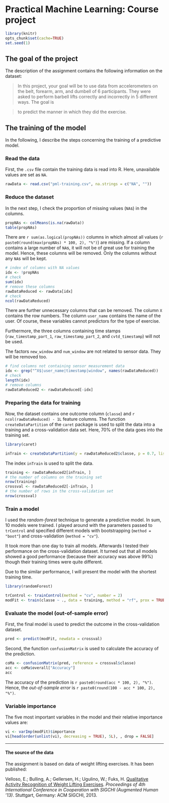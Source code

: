 Practical Machine Learning: Course project
===========================================

```r
library(knitr)
opts_chunk$set(cache=TRUE)
set.seed(1)
```


The goal of the project
-----------------------

The description of the assignment contains the following information on the dataset:

> In this project, your goal will be to use data from accelerometers on the belt, forearm, arm, and dumbell of 6 participants. They were asked to perform barbell lifts correctly and incorrectly in 5 different ways. 
The goal is 

> to predict the manner in which they did the exercise.

The training of the model
-------------------------

In the following, I describe the steps concerning the training of a predictive model.

### Read the data

First, the `.csv` file contain the training data is read into R. Here, unavailable values are set as `NA`.

```r
rawData <- read.csv("pml-training.csv", na.strings = c("NA", ""))
```

### Reduce the dataset

In the next step, I check the proportion of missing values (`NA`s) in the columns.

```r
propNAs <- colMeans(is.na(rawData))
table(propNAs)
```

There are `r sum(as.logical(propNAs))` columns in which almost all values (`r paste0(round(max(propNAs) * 100, 2), "%")`) are missing. If a column contains a large number of `NA`s, it will not be of great use for training the model. Hence, these columns will be removed. Only the columns without any `NA`s will be kept.

```r
# index of columns with NA values
idx <- !propNAs
# check
sum(idx)
# remove these columns  
rawDataReduced <- rawData[idx]
# check
ncol(rawDataReduced)
```

There are further unnecessary columns that can be removed. The column `X` contains the row numbers. The column `user_name` contains the name of the user. Of course, these variables cannot predictors for the type of exercise.

Furthermore, the three columns containing time stamps (`raw_timestamp_part_1`, `raw_timestamp_part_2`, and `cvtd_timestamp`) will not be used.

The factors `new_window` and `num_window` are not related to sensor data. They will be removed too.

```r
# find columns not containing sensor measurement data
idx <- grep("^X$|user_name|timestamp|window", names(rawDataReduced))
# check
length(idx)
# remove columns
rawDataReduced2 <- rawDataReduced[-idx]
```


### Preparing the data for training

Now, the dataset contains one outcome column (`classe`) and `r ncol(rawDataReduced) - 1L` feature columns. The function `createDataPartition` of the `caret` package is used to split the data into a training and a cross-validation data set. Here, 70% of the data goes into the training set.

```r
library(caret)
```
```r
inTrain <- createDataPartition(y = rawDataReduced2$classe, p = 0.7, list = FALSE)
```

The index `inTrain` is used to split the data.

```r
training <- rawDataReduced2[inTrain, ]
# the number of columns on the training set
nrow(training)
crossval <- rawDataReduced2[-inTrain, ]
# the number of rows in the cross-validation set
nrow(crossval)
```


### Train a model

I used the *random-forest* technique to generate a predictive model. In sum, 10 models were trained. I played around with the parameters passed to `trControl` and specified different models with bootstrapping (`method = "boot"`) and cross-validation (`method = "cv"`).

It took more than one day to train all models. Afterwards I tested their performance on the cross-validation dataset. It turned out that all models showed a good performance (because their accuracy was above 99%) though their training times were quite different.

Due to the similar performance, I will present the model with the shortest training time.

```r
library(randomForest)
```

```r
trControl <- trainControl(method = "cv", number = 2)
modFit <- train(classe ~ ., data = training, method = "rf", prox = TRUE, trControl = trControl)
```

### Evaluate the model (out-of-sample error)

First, the final model is used to predict the outcome in the cross-validation dataset.

```r
pred <- predict(modFit, newdata = crossval)
```

Second, the function `confusionMatrix` is used to calculate the accuracy of the prediction.

```r
coMa <- confusionMatrix(pred, reference = crossval$classe)
acc <- coMa$overall["Accuracy"]
acc
```

The accuracy of the prediction is `r paste0(round(acc * 100, 2), "%")`. Hence, the *out-of-sample error* is `r paste0(round(100 - acc * 100, 2), "%")`.


### Variable importance

The five most important variables in the model and their relative importance values are:

```r
vi <- varImp(modFit)$importance
vi[head(order(unlist(vi), decreasing = TRUE), 5L), , drop = FALSE]
```

***************************************************************************

#### The source of the data

The assignment is based on data of weight lifting exercises. It has been published:

Velloso, E.; Bulling, A.; Gellersen, H.; Ugulino, W.; Fuks, H. [Qualitative Activity Recognition of Weight Lifting Exercises](http://groupware.les.inf.puc-rio.br/har#ixzz34irPKNuZ). *Proceedings of 4th International Conference in Cooperation with SIGCHI (Augmented Human '13)*. Stuttgart, Germany: ACM SIGCHI, 2013.
